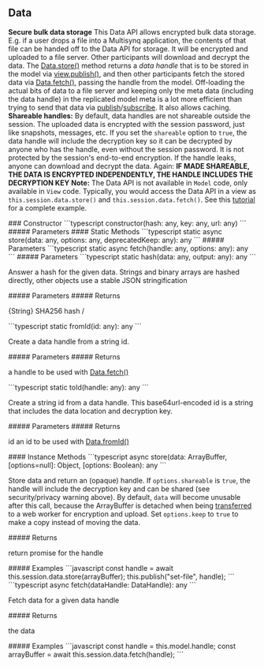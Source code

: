 ## Data

<a id="data"></a>
<p><strong>Secure bulk data storage</strong> This Data API allows encrypted bulk data storage. E.g. if a user drops a file into a Multisynq application, the contents of that file can be handed off to the Data API for storage. It will be encrypted and uploaded to a file server. Other participants will download and decrypt the data. The <a href="#datastore">Data.store()</a> method returns a <em>data handle</em> that is to be stored in the model via <a href="#viewpublish">view.publish()</a>, and then other participants fetch the stored data via <a href="#datafetch">Data.fetch()</a>, passing the handle from the model. Off-loading the actual bits of data to a file server and keeping only the meta data (including the data handle) in the replicated model meta is a lot more efficient than trying to send that data via <a href="#viewpublish">publish</a>/<a href="#modelsubscribe">subscribe</a>. It also allows caching. <strong>Shareable handles:</strong> By default, data handles are not shareable outside the session. The uploaded data is encrypted with the session password, just like snapshots, messages, etc. If you set the <code>shareable</code> option to <code>true</code>, the data handle will include the decryption key so it can be decrypted by anyone who has the handle, even without the session password. It is not protected by the session's end-to-end encryption. If the handle leaks, anyone can download and decrypt the data. Again: <strong>IF MADE SHAREABLE, THE DATA IS ENCRYPTED INDEPENDENTLY, THE HANDLE INCLUDES THE DECRYPTION KEY</strong> <strong>Note:</strong> The Data API is not available in <code>Model</code> code, only available in <code>View</code> code. Typically, you would access the Data API in a view as <code>this.session.data.store()</code> and <code>this.session.data.fetch()</code>. See this <a href="/tutorials/2_9_data">tutorial</a> for a complete example.</p>
### Constructor
<CodeGroup>
```typescript
constructor(hash: any, key: any, url: any)
```
</CodeGroup>
##### Parameters
<ParamField path="hash" type="any" required={true}>

</ParamField>
<ParamField path="key" type="any" required={true} default="null">

</ParamField>
<ParamField path="url" type="any" required={true}>

</ParamField>
<Tabs>
<Tab title="Methods">
#### Static Methods
<AccordionGroup>
<Accordion title="store">
<CodeGroup>
```typescript
static async store(data: any, options: any, deprecatedKeep: any): any
```
</CodeGroup>
##### Parameters
<ParamField path="data" type="any" required={true}>

</ParamField>
<ParamField path="options" type="any" required={true}>

</ParamField>
<ParamField path="deprecatedKeep" type="any" required={true}>

</ParamField>
</Accordion>
<Accordion title="fetch">
<CodeGroup>
```typescript
static async fetch(handle: any, options: any): any
```
</CodeGroup>
##### Parameters
<ParamField path="handle" type="any" required={true}>

</ParamField>
<ParamField path="options" type="any" required={true}>

</ParamField>
</Accordion>
<Accordion title="hash">
<CodeGroup>
```typescript
static hash(data: any, output: any): any
```
</CodeGroup>
<p>Answer a hash for the given data. Strings and binary arrays are hashed directly, other objects use a stable JSON stringification</p>
##### Parameters
<ParamField path="data" type="any" required={true}>

</ParamField>
<ParamField path="output" type="any" required={true} default="&#39;base64url&#39;">

</ParamField>
##### Returns
<ResponseField type="any">
<p>{String} SHA256 hash /</p>
</ResponseField>
</Accordion>
<Accordion title="fromId">
<CodeGroup>
```typescript
static fromId(id: any): any
```
</CodeGroup>
<p>Create a data handle from a string id.</p>
##### Parameters
<ParamField path="id" type="any" required={true}>

</ParamField>
##### Returns
<ResponseField type="DataHandle">
<p>a handle to be used with <a href="#datafetch">Data.fetch()</a></p>
</ResponseField>
</Accordion>
<Accordion title="toId">
<CodeGroup>
```typescript
static toId(handle: any): any
```
</CodeGroup>
<p>Create a string id from a data handle. This base64url-encoded id is a string that includes the data location and decryption key.</p>
##### Parameters
<ParamField path="handle" type="any" required={true}>

</ParamField>
##### Returns
<ResponseField type="String">
<p>id an id to be used with <a href="#datafromid">Data.fromId()</a></p>
</ResponseField>
</Accordion>
</AccordionGroup>
#### Instance Methods
<AccordionGroup>
<Accordion title="store">
<CodeGroup>
```typescript
async store(data: ArrayBuffer, [options=null]: Object, [options: Boolean): any
```
</CodeGroup>
<p>Store data and return an (opaque) handle. If <code>options.shareable</code> is <code>true</code>, the handle will include the decryption key and can be shared (see security/privacy warning above). By default, <code>data</code> will become unusable after this call, because the ArrayBuffer is detached when being <a href="https://developer.mozilla.org/en-US/docs/Web/JavaScript/Reference/Global_Objects/ArrayBuffer#transferring_arraybuffers">transferred</a> to a web worker for encryption and upload. Set <code>options.keep</code> to <code>true</code> to make a copy instead of moving the data.</p>
##### Returns
<ResponseField type="Promise&lt;DataHandle&gt;">
<p>return promise for the handle</p>
</ResponseField>
##### Examples
<Tabs>
  <Tab title="// in a view, perhaps after a file drop event">
  ```javascript
  const handle = await this.session.data.store(arrayBuffer);
  this.publish("set-file", handle);
  ```
  </Tab>
</Tabs>
</Accordion>
<Accordion title="fetch">
<CodeGroup>
```typescript
async fetch(dataHandle: DataHandle): any
```
</CodeGroup>
<p>Fetch data for a given data handle</p>
##### Returns
<ResponseField type="Promise&lt;ArrayBuffer&gt;">
<p>the data</p>
</ResponseField>
##### Examples
<Tabs>
  <Tab title="// in a view, perhaps after a &quot;got-file&quot; event from the model">
  ```javascript
  const handle = this.model.handle;
  const arrayBuffer = await this.session.data.fetch(handle);
  ```
  </Tab>
</Tabs>
</Accordion>
</AccordionGroup>
</Tab>
</Tabs>